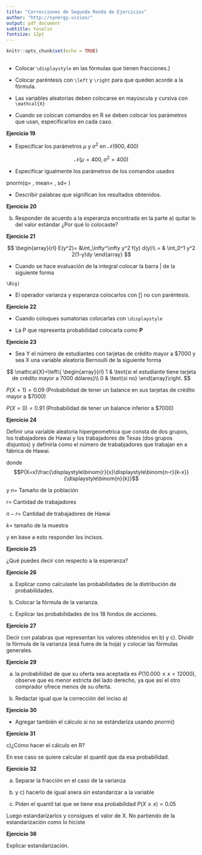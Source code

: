 ```yaml
---
title: "Correcciones de Segunda Ronda de Ejercicios" 
author: "http://synergy.vision/"
output: pdf_document
subtitle: Yoselin
fontsize: 12pt
---
```


 
```r
 
knitr::opts_chunk$set(echo = TRUE)
 
```
 
- Colocar `\displaystyle` en las fórmulas que tienen fracciones.}

 
- Colocar paréntesis con `\left` y `\right` para que queden acorde a la fórmula.

 
- Las variables aleatorias deben colocarse en mayúscula y cursiva con `\mathcal{X}`

 
- Cuando se colocan comandos en R se deben colocar los parámetros que usan, especificarlos en cada caso.

 
**Ejercicio 19**

 
- Especificar los parámetros $\mu$ y $\sigma^2$ en $\mathcal{N} (900,400)$

 
$$\mathcal{N}(\mu=400,\sigma^2=400)$$

 
- Especificar igualmente los parámetros de los comandos usados

 
pnorm(q=   , mean=   , sd=   )

- Describir palabras que significan los resultados obtenidos.

 
**Ejercicio 20**

 
b) Responder de acuerdo a la esperanza encontrada en la parte a) quitar lo del valor estándar ¿Por qué lo colocaste?

 
**Ejercicio 21**


$$
\begin{array}{rl}
E(y^2)= &\int_\infty^\infty y^2 f(y) d(y)\\
= & \int_0^1 y^2 2(1-y)dy
\end{array}
$$

 
- Cuando se hace evaluación de la integral colocar la barra | de la siguiente forma

 
`\Big|`

 
- El operador varianza y esperanza colocarlos con [] no con paréntesis.


**Ejercicio 22**

 
- Cuando coloques sumatorias colocarlas con `\displaystyle`

 
- La P que representa probabilidad colocarla como **P**

 
**Ejercicio 23**

 
- Sea Y el número de estudiantes con tarjetas de crédito mayor a $7000 y sea X una variable aleatoria Bernoulli de la siguiente forma

 
$$
\mathcal{X}=\left\{
\begin{array}{rl}
1 & \text{si el estudiante tiene tarjeta de crédito mayor a 7000 dólares}\\
0 & \text{si no}
\end{array}\right.
$$


$P(X=1)=0.09$ (Probabilidad de tener un balance en sus tarjetas de crédito mayor a $7000)

$P(X=0)=0.91$ (Probabilidad de tener un balance inferior a $7000)

**Ejercicio 24**

Definir una variable aleatoria hipergeometrica que consta de dos grupos, los trabajadores de Hawai y los trabajadores de Texas (dos grupos disjuntos) y definirla como el número de trababjadores que trabajan en a fábrica de Hawai.
 
donde $$P(X=x)\frac{\displaystyle\binom{r}{x}\displaystyle\binom{n-r}{k-x}}{\displaystyle\binom{n}{k}}$$

y $n=$ Tamaño de la población

$r=$ Cantidad de trabajadores 

$n-r=$ Cantidad de trabajadores de Hawai

$k=$ tamaño de la muestra

y en base a esto responder los incisos.

**Ejercicio 25**

¿Qué puedes decir con respecto a la esperanza?

**Ejercicio 26**

a) Explicar como calculaste las probabilidades de la distribución de probabilidades.

b) Colocar la fórmula de la varianza.

c) Explicar las probabilidades de los 18 fondos de acciones.

**Ejercicio 27**

Decir con palabras que representan los valores obtenidos en b) y c).
Dividir la fórmula de la varianza (esá fuera de la hoja) y
colocar las fórmulas generales.

**Ejercicio 29**

a) la probabilidad de que su oferta sea aceptada es $P(10.000\le x <12000)$, observe que es menor estricta del lado derecho, ya que así el otro comprador ofrece menos de su oferta.

b) Redactar igual que la corrección del inciso a)

**Ejercicio 30**

- Agregar también el cálculo si no se estándariza usando pnorm()

**Ejercicio 31**

c)¿Cómo hacer el cálculo en R?

En ese caso se quiere calcular el quantil que da esa probabilidad.

**Ejercicio 32**

a) Separar la fracción en el caso de la varianza

b) y c) hacerlo de igual anera sin estandarizar a la variable

d) Piden el quantil tal que se tiene esa probabilidad $P(X\ge x)=0.05$


Luego estandarizarlos y consigues el valor de X.  No partiendo de la estandarización como lo hiciste


**Ejercicio 36**

 
Explicar estandarización.
